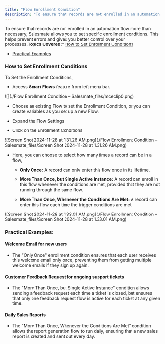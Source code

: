 ```yaml
---
title: "Flow Enrollment Condition"
description: "To ensure that records are not enrolled in an automation flow more than necessary, Salesmate allows you to set specific enrollment conditions. This he..."
---
```


To ensure that records are not enrolled in an automation flow more than necessary, Salesmate allows you to set specific enrollment conditions. This helps prevent errors and gives you better control over your processes.**Topics Covered:***   [How to Set Enrollment Conditions](https://support.salesmate.io/hc/en-us/articles/36752140029209-Flow-Enrollment-Condition#h_01J7FS52CE66MM950605CYD8R8)

*   [Practical Examples](https://support.salesmate.io/hc/en-us/articles/36752140029209-Flow-Enrollment-Condition#h_01J7FWPX5ZYSVHKP3VW8E4K5C7)


### How to Set Enrollment Conditions

To Set the Enrollment Conditions,


*   Access **Smart Flows** feature from left menu bar.

![](./Flow Enrollment Condition – Salesmate_files/mceclip0.png)


*   Choose an existing Flow to set the Enrollment Condition, or you can create variables as you set up a new Flow.

*   Expand the Flow Settings

*   Click on the Enrollment Conditions

![Screen Shot 2024-11-28 at 1.31.26 AM.png](./Flow Enrollment Condition – Salesmate_files/Screen Shot 2024-11-28 at 1.31.26 AM.png)


*   Here, you can choose to select how many times a record can be in a flow,
    * **Only Once:** A record can only enter this flow once in its lifetime.

    * **More Than Once, but Single Active Instance:** A record can enroll in this flow whenever the conditions are met, provided that they are not running through the same flow.

    * **More Than Once, Whenever the Conditions Are Met:** A record can enter this flow each time the trigger conditions are met.


![Screen Shot 2024-11-28 at 1.33.01 AM.png](./Flow Enrollment Condition – Salesmate_files/Screen Shot 2024-11-28 at 1.33.01 AM.png)


### Practical Examples:


#### Welcome Email for new users


*   The "Only Once" enrollment condition ensures that each user receives this welcome email only once, preventing them from getting multiple welcome emails if they sign up again.


#### Customer Feedback Request for ongoing support tickets


*   The "More Than Once, but Single Active Instance" condition allows sending a feedback request each time a ticket is closed, but ensures that only one feedback request flow is active for each ticket at any given time.


#### Daily Sales Reports


*   The "More Than Once, Whenever the Conditions Are Met" condition allows the report generation flow to run daily, ensuring that a new sales report is created and sent out every day.
